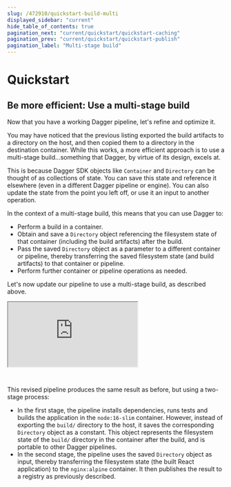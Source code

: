 ```yaml
---
slug: /472910/quickstart-build-multi
displayed_sidebar: "current"
hide_table_of_contents: true
pagination_next: "current/quickstart/quickstart-caching"
pagination_prev: "current/quickstart/quickstart-publish"
pagination_label: "Multi-stage build"
---
```


# Quickstart


## Be more efficient: Use a multi-stage build

Now that you have a working Dagger pipeline, let's refine and optimize it.

You may have noticed that the previous listing exported the build artifacts to a directory on the host, and then copied them to a directory in the destination container. While this works, a more efficient approach is to use a multi-stage build...something that Dagger, by virtue of its design, excels at.

This is because Dagger SDK objects like `Container` and `Directory` can be thought of as collections of state. You can save this state and reference it elsewhere (even in a different Dagger pipeline or engine). You can also update the state from the point you left off, or use it an input to another operation.

In the context of a multi-stage build, this means that you can use Dagger to:
- Perform a build in a container.
- Obtain and save a `Directory` object referencing the filesystem state of that container (including the build artifacts) after the build.
- Pass the saved `Directory` object as a parameter to a different container or pipeline, thereby transferring the saved filesystem state (and build artifacts) to that container or pipeline.
- Perform further container or pipeline operations as needed.

Let's now update our pipeline to use a multi-stage build, as described above.

<Tabs groupId="language">
<TabItem value="Go">

<iframe class="embed" src="https://play.dagger.cloud/embed/q6Ieo7jNImX"></iframe>

</TabItem>
<TabItem value="Node.js">


```javascript file=snippets/build-multi/index.mjs
```

</TabItem>
<TabItem value="Python">

```python file=snippets/build-multi/main.py
```

</TabItem>
</Tabs>

This revised pipeline produces the same result as before, but using a two-stage process:

- In the first stage, the pipeline installs dependencies, runs tests and builds the application in the `node:16-slim` container. However, instead of exporting the `build/` directory to the host, it saves the corresponding `Directory` object as a constant. This object represents the filesystem state of the `build/` directory in the container after the build, and is portable to other Dagger pipelines.
- In the second stage, the pipeline uses the saved `Directory` object as input, thereby transferring the filesystem state (the built React application) to the `nginx:alpine` container. It then publishes the result to a registry as previously described.
